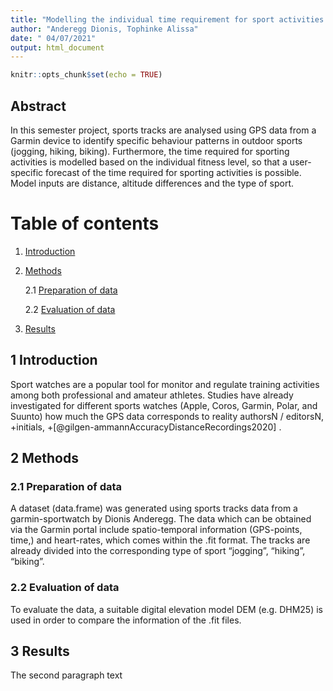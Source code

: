 ```yaml
---
title: "Modelling the individual time requirement for sport activities using previous GPS-Tracks."
author: "Anderegg Dionis, Tophinke Alissa"
date: " 04/07/2021"
output: html_document
---
```


```r
knitr::opts_chunk$set(echo = TRUE)
```

## Abstract 

In this semester project, sports tracks are analysed using GPS data from a Garmin device to identify specific behaviour patterns in outdoor sports (jogging, hiking, biking). Furthermore, the time required for sporting activities is modelled based on the individual fitness level, so that a user-specific forecast of the time required for sporting activities is possible. Model inputs are distance, altitude differences and the type of sport. 

# Table of contents
1. [Introduction](#introduction)
2. [Methods](#methods)

    2.1 [Preparation of data](#subparagraph1)
    
    2.2 [Evaluation of data](#subparagraph1)
    
3. [Results](#paragraph2)

## 1 Introduction <a name="introduction"></a>
Sport watches are a popular tool for monitor and regulate training activities among both professional and amateur athletes. Studies have already investigated for different sports watches (Apple, Coros, Garmin, Polar, and Suunto) how much the GPS data corresponds to reality authorsN / editorsN, +initials, +<joinchar>[@gilgen-ammannAccuracyDistanceRecordings2020] .

## 2 Methods <a name="methods"></a>


### 2.1 Preparation of data <a name="subparagraph1"></a>
A dataset (data.frame) was generated using sports tracks data from a garmin-sportwatch by Dionis Anderegg. The data which can be obtained via the Garmin portal include spatio-temporal information (GPS-points, time,) and  heart-rates, which comes within the .fit format. The tracks are already divided into the corresponding type of sport "jogging", "hiking", "biking".

### 2.2 Evaluation of data <a name="subparagraph1"></a>
To evaluate the data, a suitable digital elevation model DEM (e.g. DHM25) is  used in order to compare  the information of the .fit files. 

## 3 Results <a name="paragraph2"></a>
The second paragraph text

